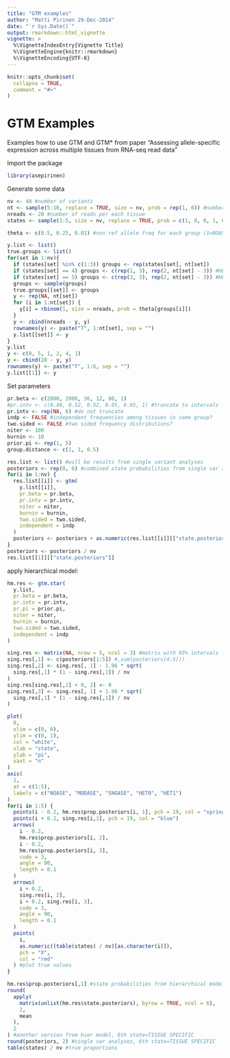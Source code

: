 ```yaml
---
title: "GTM examples"
author: "Matti Pirinen 29-Dec-2014"
date: "`r Sys.Date()`"
output: rmarkdown::html_vignette
vignette: >
  %\VignetteIndexEntry{Vignette Title}
  %\VignetteEngine{knitr::rmarkdown}
  %\VignetteEncoding{UTF-8}
---
```


```r
knitr::opts_chunk$set(
  collapse = TRUE,
  comment = "#>"
)
```

# GTM Examples

Examples how to use GTM and GTM* from paper  "Assessing allele-specific expression across multiple tissues from RNA-seq read data"

Import the package

```r
library(asepirinen)
```

Generate some data

```r
nv <- 40 #number of variants
nt <- sample(5:10, replace = TRUE, size = nv, prob = rep(1, 6)) #number of tissues for each variant
nreads <- 20 #number of reads per each tissue
states <- sample(1:5, size = nv, replace = TRUE, prob = c(1, 0, 0, 1, 0.5)) #true state for each variant

theta <- c(0.5, 0.25, 0.01) #non ref allele freq for each group (1=NOASE ,2=MODASE or 3=SNGASE)

y.list <- list()
true.groups <- list()
for(set in 1:nv){
  if (states[set] %in% c(1:3)) groups <- rep(states[set], nt[set])
  if (states[set] == 4) groups <- c(rep(1, 3), rep(2, nt[set] - 3)) #HET0
  if (states[set] == 5) groups <- c(rep(3, 3), rep(2, nt[set] - 3)) #HET1
  groups <- sample(groups)
  true.groups[[set]] <- groups
  y <- rep(NA, nt[set])
  for (i in 1:nt[set]) {
    y[i] = rbinom(1, size = nreads, prob = theta[groups[i]])
  }
  y <- cbind(nreads - y, y)
  rownames(y) <- paste("T", 1:nt[set], sep = "")
  y.list[[set]] <- y
}
y.list
y <- c(0, 5, 1, 2, 4, 1)
y <- cbind(20 - y, y)
rownames(y) <- paste("T", 1:6, sep = "")
y.list[[1]] <- y
```

Set parameters

```r
pr.beta <- c(2000, 2000, 36, 12, 80, 1)
#pr.intv <- c(0.48, 0.52, 0.52, 0.95, 0.95, 1) #truncate to intervals
pr.intv <- rep(NA, 6) #do not truncate
indp <- FALSE #independent frequencies among tissues in same group?
two.sided <- FALSE #two sided frequency distributions?
niter <- 100
burnin <- 10
prior.pi <- rep(1, 5)
group.distance <- c(1, 1, 0.5)
```

```r
res.list <- list() #will be results from single variant analyses
posteriors <- rep(0, 6) #combined state probabilities from single var analyses
for(i in 1:nv) {
  res.list[[i]] <- gtm(
    y.list[[i]],
    pr.beta = pr.beta,
    pr.intv = pr.intv,
    niter = niter,
    burnin = burnin,
    two.sided = two.sided,
    independent = indp
  )
  posteriors <- posteriors + as.numeric(res.list[[i]][["state.posteriors"]])
}
posteriors <- posteriors / nv
res.list[[1]][["state.posteriors"]]
```

apply hierarchical model:

```r
hm.res <- gtm.star(
  y.list,
  pr.beta = pr.beta,
  pr.intv = pr.intv,
  pr.pi = prior.pi,
  niter = niter,
  burnin = burnin,
  two.sided = two.sided,
  independent = indp
)

sing.res <- matrix(NA, nrow = 5, ncol = 3) #matrix with 95% intervals for single variant analyses
sing.res[,1] <- c(posteriors[1:5]) #,sum(posteriors[4:5]))
sing.res[,2] <- sing.res[, 1] - 1.96 * sqrt(
  sing.res[,1] * (1 - sing.res[,1]) / nv
)
sing.res[sing.res[,2] < 0, 2] <- 0
sing.res[,3] <- sing.res[, 1] + 1.96 * sqrt(
  sing.res[,1] * (1 - sing.res[,1]) / nv
)

plot(
  0,
  xlim = c(0, 6),
  ylim = c(0, 1),
  col = "white",
  xlab = "state",
  ylab = "pi",
  xaxt = "n"
)
axis(
  1,
  at = c(1:5),
  labels = c("NOASE", "MODASE", "SNGASE", "HET0", "HET1")
)
for(i in 1:5) {
  points(i - 0.2, hm.res$prop.posteriors[i, 1], pch = 19, col = "springgreen")
  points(i + 0.2, sing.res[i,1], pch = 19, col = "blue")
  arrows(
    i - 0.2,
    hm.res$prop.posteriors[i, 2],
    i - 0.2,
    hm.res$prop.posteriors[i, 3],
    code = 3,
    angle = 90,
    length = 0.1
  )
  arrows(
    i + 0.2,
    sing.res[i, 2],
    i + 0.2, sing.res[i, 3],
    code = 3,
    angle = 90,
    length = 0.1
  )
  points(
    i,
    as.numeric((table(states) / nv)[as.character(i)]),
    pch = "X",
    col = "red"
  ) #plot true values
}

hm.res$prop.posteriors[,1] #state probabilities from hierarchical model
round(
  apply(
    matrix(unlist(hm.res$state.posteriors), byrow = TRUE, ncol = 6),
    2,
    mean
  ),
  2
) #another version from hier model, 6th state=TISSUE SPECIFIC
round(posteriors, 2) #single var analyses, 6th state=TISSUE SPECIFIC
table(states) / nv #true proportions
```
